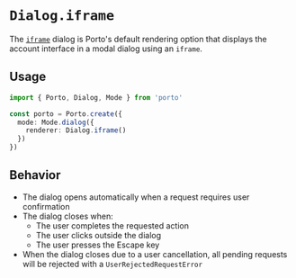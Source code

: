 
# `Dialog.iframe`

The [`iframe`](https://developer.mozilla.org/en-US/docs/Web/HTML/Reference/Elements/iframe) dialog is Porto's default rendering option that displays the account interface in a modal dialog using an `iframe`.

## Usage

```ts twoslash
import { Porto, Dialog, Mode } from 'porto'

const porto = Porto.create({
  mode: Mode.dialog({
    renderer: Dialog.iframe()
  })
})
```

## Behavior

- The dialog opens automatically when a request requires user confirmation
- The dialog closes when:
  - The user completes the requested action
  - The user clicks outside the dialog
  - The user presses the Escape key
- When the dialog closes due to a user cancellation, all pending requests will be rejected with a `UserRejectedRequestError`
